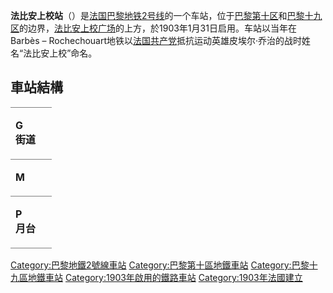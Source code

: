 {{Expand|time=2013-02-15T02:12:37+00:00 }}
{{Station Infobox
|Station Name=法比安上校<br />Colonel Fabien 
|Image       =Metro de Paris - Ligne 2 - Colonel Fabien 01.jpg
|ImageTitle  =车站月台
|Number      =
|Location    =[[巴黎第十区|巴黎第十区]]
|Coord       =
|Line        =[[巴黎地铁2号线|巴黎地铁2号线]]
|Platform    =
|Exit        =
|Time        =1903年1月31日
|Time First  =
|Time Last   =
}}

'''法比安上校站'''（{{lang-fr|Colonel Fabien}}）是[[法国|法国]][[巴黎地铁2号线|巴黎地铁2号线]]的一个车站，位于[[巴黎第十区|巴黎第十区]]和[[巴黎十九区|巴黎十九区]]的边界，[[法比安上校广场|法比安上校广场]]的上方，於1903年1月31日启用。车站以当年在Barbès – Rochechouart地铁以[[法国共产党|法国共产党]]抵抗运动英雄皮埃尔·乔治的战时姓名“法比安上校”命名。
== 車站結構 ==
{| border=0 cellspacing=0 cellpadding=3
|style="border-bottom:solid 1px gray;border-top:solid 1px gray;" width=50 valign=top|'''G<br>街道'''
|-
|style="border-bottom:solid 1px gray;border-top:solid 1px gray;" valign=top|'''M'''
|style="border-top:solid 1px gray;border-bottom:solid 1px gray;" width=100 valign=top|月台連接夾層
|-
|style="border-bottom:solid 1px gray;" rowspan=5 valign=top|'''P<br>月台'''
|style="border-top:solid 1px gray;border-right:solid 2px black;border-left:solid 2px black;border-bottom:solid 2px black;" colspan=2|<center><small>[[側式月台|側式月台]]，右側開門</small></center>
|-
|style="border-bottom:solid 1px gray;" width=100|{{color|#{{PM color|2}}|'''1'''}}號月台
|style="border-bottom:solid 1px gray;" width=400|{{arrow|L}} [[File:Metro-M.svg|16x16px]][[File:Paris_Metro_2.svg|16x16px]]往[[王妃門站|王妃門]]<small>（[[饒勒斯站|饒勒斯]]）</small>
|-
|{{color|#{{PM color|2}}|'''2'''}}號月台
|{{arrow|R}} [[File:Metro-M.svg|16x16px]][[File:Paris_Metro_2.svg|16x16px]]往[[民族廣場站_(巴黎地鐵)|民族廣場]]<small>（[[美麗城站|美麗城]]）</small>
|-
|style="border-top:solid 2px black;border-right:solid 2px black;border-left:solid 2px black;border-bottom:solid 1px gray;" colspan=2|<center><small>[[側式月台|側式月台]]，右側開門</small></center>
|}

{{巴黎地铁2号线}}

{{DEFAULTSORT:Colonel Fabien}}
[[Category:巴黎地鐵2號線車站|Category:巴黎地鐵2號線車站]]
[[Category:巴黎第十區地鐵車站|Category:巴黎第十區地鐵車站]]
[[Category:巴黎十九區地鐵車站|Category:巴黎十九區地鐵車站]]
[[Category:1903年啟用的鐵路車站|Category:1903年啟用的鐵路車站]]
[[Category:1903年法國建立|Category:1903年法國建立]]

{{Railwaystation-stub}}